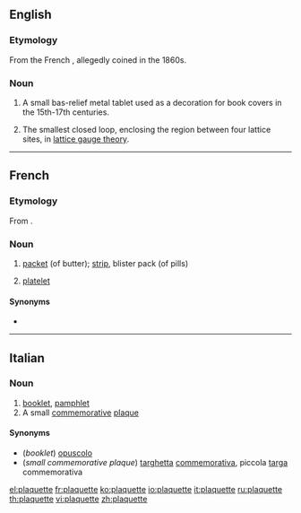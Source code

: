 ==English==

===Etymology===

From the French {{term|lang=fr|plaquette||small plaque}}, allegedly coined in the 1860s.

===Noun===
{{en-noun}}

# A small bas-relief metal tablet used as a decoration for book covers in the 15th-17th centuries.
# {{context|physics|lang=en}} The smallest closed loop, enclosing the region between four lattice sites, in [[w:lattice gauge theory|lattice gauge theory]].

----

==French==

===Etymology===
From {{suffix|plaque|ette|lang=fr}}.

===Noun===
{{fr-noun|f}}

# [[packet]] (of butter); [[strip]], blister pack (of pills)
# {{context|hematology|cytology|lang=fr}} [[platelet]]

====Synonyms====
* {{l|fr|thrombocyte}}

----

==Italian==

===Noun===
{{head|it|noun|g=f|invariable}}

# [[booklet]], [[pamphlet]]
# A small [[commemorative]] [[plaque]]

====Synonyms====
* (''booklet'') [[opuscolo]]
* (''small commemorative plaque'') [[targhetta]] [[commemorativa]], piccola [[targa]] commemorativa

[[el:plaquette]]
[[fr:plaquette]]
[[ko:plaquette]]
[[io:plaquette]]
[[it:plaquette]]
[[ru:plaquette]]
[[th:plaquette]]
[[vi:plaquette]]
[[zh:plaquette]]